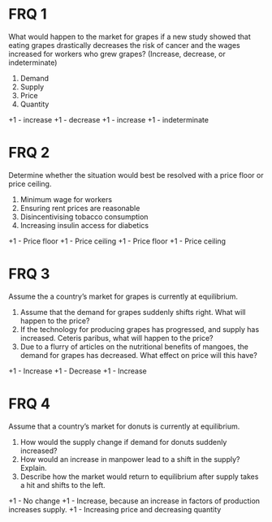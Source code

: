 
# FRQ 1
What would happen to the market for grapes if a new study showed that eating grapes drastically decreases the risk of cancer and the wages increased for workers who grew grapes? (Increase, decrease, or indeterminate)

<ol className="alpha-list-mdx">
  <li> Demand </li>
  <li> Supply </li>
  <li> Price </li>
  <li> Quantity </li>
</ol>

<FRQ num={1} totalPoints={4}>
  <FRQCheck points={1}>
    +1 - increase
  </FRQCheck>
  <FRQCheck points={1}>
    +1 - decrease
  </FRQCheck>
  <FRQCheck points={1}>
    +1 - increase
  </FRQCheck>
  <FRQCheck points={1}>
    +1 - indeterminate
  </FRQCheck>
</FRQ>  

# FRQ 2
Determine whether the situation would best be resolved with a price floor or price ceiling.

<ol className="alpha-list-mdx">
  <li> Minimum wage for workers </li>
  <li> Ensuring rent prices are reasonable </li>
  <li> Disincentivising tobacco consumption </li>
  <li> Increasing insulin access for diabetics </li>
</ol> 

<FRQ num={2} totalPoints={4}>
  <FRQCheck points={1}>
    +1 - Price floor
  </FRQCheck>
  <FRQCheck points={1}>
    +1 - Price ceiling
  </FRQCheck>
  <FRQCheck points={1}>
    +1 - Price floor
  </FRQCheck>
  <FRQCheck points={1}>
    +1 - Price ceiling
  </FRQCheck>
</FRQ>  

# FRQ 3
Assume the a country’s market for grapes is currently at equilibrium. 
<ol className="alpha-list-mdx">
  <li> Assume that the demand for grapes suddenly shifts right. What will happen to the price? </li>
  <li> If the technology for producing grapes has progressed, and supply has increased. Ceteris paribus, what will happen to the price? </li>
  <li> Due to a flurry of articles on the nutritional benefits of mangoes, the demand for grapes has decreased. What effect on price will this have? </li>
</ol>

<FRQ num={3} totalPoints={3}>
  <FRQCheck points={1}>
    +1 - Increase
  </FRQCheck>
  <FRQCheck points={1}>
    +1 - Decrease
  </FRQCheck>
  <FRQCheck points={1}>
    +1 - Increase
  </FRQCheck>
</FRQ>  

# FRQ 4
Assume that a country’s market for donuts is currently at equilibrium.
<ol className="alpha-list-mdx">
  <li> How would the supply change if demand for donuts suddenly increased? </li>
  <li> How would an increase in manpower lead to a shift in the supply? Explain. </li>
  <li> Describe how the market would return to equilibrium after supply takes a hit and shifts to the left. </li>
</ol>

<FRQ num={3} totalPoints={3}>
  <FRQCheck points={1}>
    +1 - No change
  </FRQCheck>
  <FRQCheck points={1}>
    +1 - Increase, because an increase in factors of production increases supply. 
  </FRQCheck>
  <FRQCheck points={1}>
    +1 - Increasing price and decreasing quantity
  </FRQCheck>
</FRQ>  
